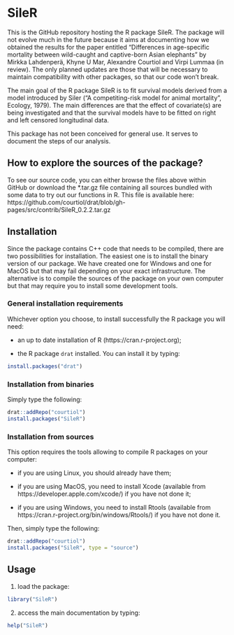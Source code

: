 # SileR

This is the GitHub repository hosting the R package SileR. The package will not
evolve much in the future because it aims at documenting how we obtained the
results for the paper entitled "Differences in age-specific mortality
between wild-caught and captive-born Asian elephants" by Mirkka Lahdenperä, 
Khyne U Mar, Alexandre Courtiol and Virpi Lummaa (in review).
The only planned updates are those that will be necessary to maintain
compatibility with other packages, so that our code won't break.

The main goal of the R package SileR is to fit survival models derived from a
model introduced by Siler ("A competiting-risk model
for animal mortality", Ecology, 1979). The main differences are that the
effect of covariate(s) are being investigated and that the survival models
have to be fitted on right and left censored longitudinal data.

This package has not been conceived for general use. It serves to document the
steps of our analysis.


## How to explore the sources of the package?

To see our source code, you can either browse the files above within GitHub or 
download the *.tar.gz file containing all sources bundled with some data to 
try out our functions in R.
This file is available here: https://github.com/courtiol/drat/blob/gh-pages/src/contrib/SileR_0.2.2.tar.gz


## Installation

Since the package contains C++ code that needs to be compiled, there are two
possibilities for installation. The easiest one is to install the binary version
of our package. We have created one for Windows and one for MacOS but that may
fail depending on your exact infrastructure. The alternative is to compile the
sources of the package on your own computer but that may require you to install
some development tools.


### General installation requirements

Whichever option you choose, to install successfully the R package you will need:

* an up to date installation of R (https://cran.r-project.org);

* the R package ```drat``` installed. You can install it by typing:

```r
install.packages("drat")
```


### Installation from binaries

Simply type the following:

```r
drat::addRepo("courtiol")
install.packages("SileR")
```


### Installation from sources

This option requires the tools allowing to compile R packages on your computer:

* if you are using Linux, you should already have them;

* if you are using MacOS, you need to install Xcode (available from https://developer.apple.com/xcode/) if you have not done it;

* if you are using Windows, you need to install Rtools (available from https://cran.r-project.org/bin/windows/Rtools/) if you have not done it.

Then, simply type the following:

```r
drat::addRepo("courtiol")
install.packages("SileR", type = "source")
```


## Usage

1. load the package:

```r
library("SileR")
```

2. access the main documentation by typing:

```r
help("SileR")
```
